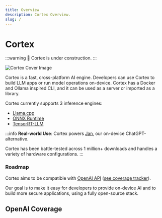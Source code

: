 ```yaml
---
title: Overview
description: Cortex Overview.
slug: /
---
```



# Cortex

:::warning
🚧 Cortex is under construction.
:::

![Cortex Cover Image](/img/docs/cortex-cover.png)

Cortex is a fast, cross-platform AI engine. Developers can use Cortex to build LLM apps or run model operations on-device. Cortex has a Docker and Ollama inspired CLI, and it can be used as a server or imported as a library.

Cortex currently supports 3 inference engines:

- [Llama.cpp](https://github.com/ggerganov/llama.cpp)
- [ONNX Runtime](https://github.com/microsoft/onnxruntime)
- [TensorRT-LLM](https://github.com/NVIDIA/TensorRT-LLM)

:::info
**Real-world Use**: Cortex powers [Jan](https://jan.ai), our on-device ChatGPT-alternative.

Cortex has been battle-tested across 1 million+ downloads and handles a variety of hardware configurations.
:::

### Roadmap

Cortex aims to be compatible with [OpenAI API](https://platform.openai.com/docs/api-reference) ([see coverage tracker](./server)).

Our goal is to make it easy for developers to provide on-device AI and to build more secure applications, using a fully open-source stack.

## OpenAI Coverage

<OAICoverage /> 
